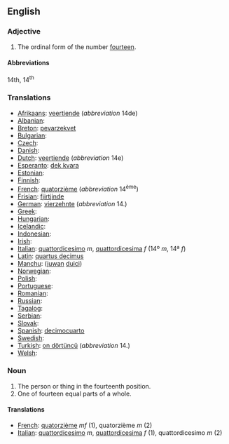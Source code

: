 ==English==

===Adjective===

# The ordinal form of the number [[fourteen]].

====Abbreviations====
14th, 14<sup>th</sup>

===Translations===

* [[Afrikaans]]: [[veertiende]] (''abbreviation'' 14de)
* [[Albanian]]: [[]]
* [[Breton]]: [[pevarzekvet]]
* [[Bulgarian]]: [[]]
* [[Czech]]: [[]]
* [[Danish]]: [[]]
* [[Dutch]]: [[veertiende]] (''abbreviation'' 14e)
* [[Esperanto]]: [[dek kvara]]
* [[Estonian]]: [[]]
* [[Finnish]]: [[]]
* [[French]]: [[quatorzième]] (''abbreviation'' 14<sup>ème</sup>)
* [[Frisian]]: [[fjirtjinde]]
* [[German]]: [[vierzehnte]] (''abbreviation'' 14.)
* [[Greek]]: [[]]
* [[Hungarian]]: [[]]
* [[Icelandic]]: [[]]
* [[Indonesian]]: [[]]
* [[Irish]]: [[]]
* [[Italian]]: [[quattordicesimo]] ''m'', [[quattordicesima]] ''f'' (14º ''m'', 14ª ''f'')
* [[Latin]]: [[quartus decimus]]
* [[Manchu]]: ([[juwan]] [[duici]])
* [[Norwegian]]: [[]]
* [[Polish]]: [[]]
* [[Portuguese]]: [[]]
* [[Romanian]]: [[]]
* [[Russian]]: [[]]
* [[Tagalog]]: [[]]
* [[Serbian]]: [[]]
* [[Slovak]]: [[]]
* [[Spanish]]: [[decimocuarto]]
* [[Swedish]]: [[]]
* [[Turkish]]: [[on dörtüncü]] (''abbreviation'' 14.)
* [[Welsh]]: [[]]

===Noun===

#The person or thing in the fourteenth position.
#One of fourteen equal parts of a whole.

====Translations====

*[[French]]: [[quatorzième]] ''mf'' (1), quatorzième ''m'' (2)
*[[Italian]]: [[quattordicesimo]] ''m'', [[quattordicesima]] ''f'' (1), quattordicesimo ''m'' (2)